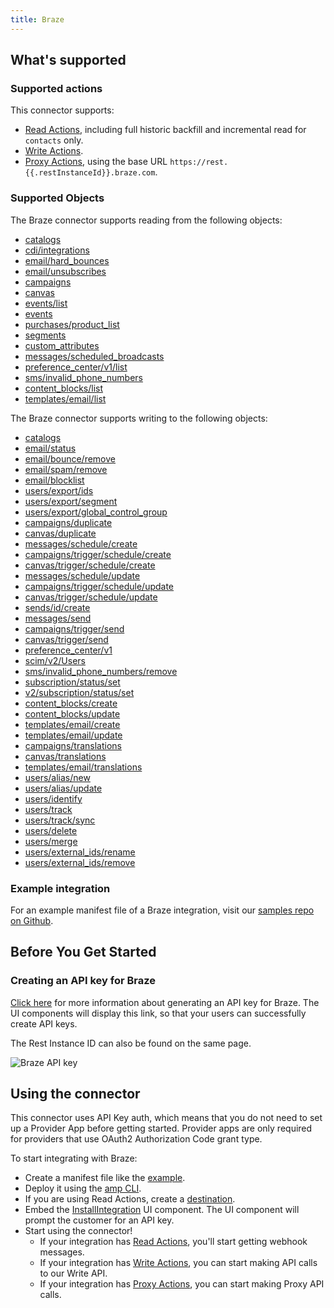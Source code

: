 ```yaml
---
title: Braze
---
```

## What's supported

### Supported actions

This connector supports:
- [Read Actions](/read-actions), including full historic backfill and incremental read for `contacts` only.
- [Write Actions](/write-actions).
- [Proxy Actions](/proxy-actions), using the base URL `https://rest.{{.restInstanceId}}.braze.com`.

### Supported Objects
The Braze connector supports reading from the following objects:

- [catalogs](https://www.braze.com/docs/api/endpoints/catalogs/catalog_management/synchronous/get_list_catalogs)
- [cdi/integrations](https://www.braze.com/docs/api/endpoints/cdi/get_integration_list)
- [email/hard_bounces](https://www.braze.com/docs/api/endpoints/email/get_list_hard_bounces)
- [email/unsubscribes](https://www.braze.com/docs/api/endpoints/email/get_query_unsubscribed_email_addresses)
- [campaigns](https://www.braze.com/docs/api/endpoints/export/campaigns/get_campaigns)
- [canvas](https://www.braze.com/docs/api/endpoints/export/canvas/get_canvases)
- [events/list](https://www.braze.com/docs/api/endpoints/export/custom_events/get_custom_events)
- [events](https://www.braze.com/docs/api/endpoints/export/custom_events/get_custom_events_data)
- [purchases/product_list](https://www.braze.com/docs/api/endpoints/export/purchases/get_list_product_id)
- [segments](https://www.braze.com/docs/api/endpoints/export/segments/get_segment)
- [custom_attributes](https://www.braze.com/docs/api/endpoints/export/custom_attributes/get_custom_attributes)
- [messages/scheduled_broadcasts](https://www.braze.com/docs/api/endpoints/messaging/schedule_messages/get_messages_scheduled)
- [preference_center/v1/list](https://www.braze.com/docs/api/endpoints/preference_center/get_list_preference_center)
- [sms/invalid_phone_numbers](https://www.braze.com/docs/api/endpoints/sms/get_query_invalid_numbers)
- [content_blocks/list](https://www.braze.com/docs/api/endpoints/templates/content_blocks_templates/get_list_email_content_blocks)
- [templates/email/list](https://www.braze.com/docs/api/endpoints/templates/email_templates/get_list_email_templates)

The Braze connector supports writing to the following objects:

- [catalogs](https://www.braze.com/docs/api/endpoints/catalogs/catalog_management/synchronous/post_create_catalog)
- [email/status](https://www.braze.com/docs/api/endpoints/email/post_email_subscription_status)
- [email/bounce/remove](https://www.braze.com/docs/api/endpoints/email/post_remove_hard_bounces)
- [email/spam/remove](https://www.braze.com/docs/api/endpoints/email/post_remove_spam)
- [email/blocklist](https://www.braze.com/docs/api/endpoints/email/post_blocklist)
- [users/export/ids](https://www.braze.com/docs/api/endpoints/export/user_data/post_users_identifier)
- [users/export/segment](https://www.braze.com/docs/api/endpoints/export/user_data/post_users_segment)
- [users/export/global_control_group](https://www.braze.com/docs/api/endpoints/export/user_data/post_users_global_control_group)
- [campaigns/duplicate](https://www.braze.com/docs/api/endpoints/messaging/duplicate_messages/post_duplicate_campaigns)
- [canvas/duplicate](https://www.braze.com/docs/api/endpoints/messaging/duplicate_messages/post_duplicate_canvases)
- [messages/schedule/create](https://www.braze.com/docs/api/endpoints/messaging/schedule_messages/post_schedule_messages)
- [campaigns/trigger/schedule/create](https://www.braze.com/docs/api/endpoints/messaging/schedule_messages/post_schedule_triggered_campaigns)
- [canvas/trigger/schedule/create](https://www.braze.com/docs/api/endpoints/messaging/schedule_messages/post_schedule_triggered_canvases)
- [messages/schedule/update](https://www.braze.com/docs/api/endpoints/messaging/schedule_messages/post_update_scheduled_messages)
- [campaigns/trigger/schedule/update](https://www.braze.com/docs/api/endpoints/messaging/schedule_messages/post_update_scheduled_triggered_campaigns/#prerequisites)
- [canvas/trigger/schedule/update](https://www.braze.com/docs/api/endpoints/messaging/schedule_messages/post_update_scheduled_triggered_canvases)
- [sends/id/create](https://www.braze.com/docs/api/endpoints/messaging/send_messages/post_create_send_ids)
- [messages/send](https://www.braze.com/docs/api/endpoints/messaging/send_messages/post_send_messages)
- [campaigns/trigger/send](https://www.braze.com/docs/api/endpoints/messaging/send_messages/post_send_triggered_campaigns)
- [canvas/trigger/send](https://www.braze.com/docs/api/endpoints/messaging/send_messages/post_send_triggered_canvases)
- [preference_center/v1](https://www.braze.com/docs/api/endpoints/preference_center/post_create_preference_center)
- [scim/v2/Users](https://www.braze.com/docs/api/endpoints/scim/post_create_user_account)
- [sms/invalid_phone_numbers/remove](https://www.braze.com/docs/api/endpoints/sms/post_remove_invalid_numbers)
- [subscription/status/set](https://www.braze.com/docs/api/endpoints/subscription_groups/post_update_user_subscription_group_status)
- [v2/subscription/status/set](https://www.braze.com/docs/api/endpoints/subscription_groups/post_update_user_subscription_group_status_v2)
- [content_blocks/create](https://www.braze.com/docs/api/endpoints/templates/content_blocks_templates/post_create_email_content_block)
- [content_blocks/update](https://www.braze.com/docs/api/endpoints/templates/content_blocks_templates/post_update_content_block)
- [templates/email/create](https://www.braze.com/docs/api/endpoints/templates/email_templates/post_create_email_template)
- [templates/email/update](https://www.braze.com/docs/api/endpoints/templates/email_templates/post_update_email_template)
- [campaigns/translations](https://www.braze.com/docs/api/endpoints/translations/campaigns/put_update_translation_campaign)
- [canvas/translations](https://www.braze.com/docs/api/endpoints/translations/canvas/put_update_translation_canvas)
- [templates/email/translations](https://www.braze.com/docs/api/endpoints/translations/email_templates/put_update_template)
- [users/alias/new](https://www.braze.com/docs/api/endpoints/user_data/post_user_alias)
- [users/alias/update](https://www.braze.com/docs/api/endpoints/user_data/post_users_alias_update)
- [users/identify](https://www.braze.com/docs/api/endpoints/user_data/post_user_identify)
- [users/track](https://www.braze.com/docs/api/endpoints/user_data/post_user_track)
- [users/track/sync](https://www.braze.com/docs/api/endpoints/user_data/post_user_track_synchronous)
- [users/delete](https://www.braze.com/docs/api/endpoints/user_data/post_user_delete)
- [users/merge](https://www.braze.com/docs/api/endpoints/user_data/post_users_merge)
- [users/external_ids/rename](https://www.braze.com/docs/api/endpoints/user_data/external_id_migration/post_external_ids_rename)
- [users/external_ids/remove](https://www.braze.com/docs/api/endpoints/user_data/external_id_migration/post_external_ids_remove)

### Example integration

For an example manifest file of a Braze integration, visit our [samples repo on Github](https://github.com/amp-labs/samples/blob/main/braze/amp.yaml).

## Before You Get Started

### Creating an API key for Braze

[Click here](https://www.braze.com/docs/api/basics/#creating-rest-api-keys) for more information about generating an API key for Braze. The UI components will display this link, so that your users can successfully create API keys.

The Rest Instance ID can also be found on the same page.

![Braze API key](/images/provider-guides/braze-api-key.png)

## Using the connector

This connector uses API Key auth, which means that you do not need to set up a Provider App before getting started. Provider apps are only required for providers that use OAuth2 Authorization Code grant type.

To start integrating with Braze:
- Create a manifest file like the [example](https://github.com/amp-labs/samples/blob/main/braze/amp.yaml).
- Deploy it using the [amp CLI](/cli/overview).
- If you are using Read Actions, create a [destination](/destinations).
- Embed the [InstallIntegration](/embeddable-ui-components#install-integration) UI component. The UI component will prompt the customer for an API key.
- Start using the connector!
  - If your integration has [Read Actions](/read-actions), you'll start getting webhook messages.
  - If your integration has [Write Actions](/write-actions), you can start making API calls to our Write API.
  - If your integration has [Proxy Actions](/proxy-actions), you can start making Proxy API calls.